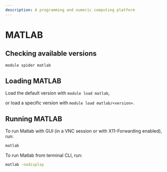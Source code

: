 ```yaml
---  
description: A programming and numeric computing platform
---
```


# MATLAB 

## Checking available versions

``` bash
module spider matlab
```

## Loading MATLAB

Load the default version with `module load matlab`,

or load a specific version with `module load matlab/<version>`.

## Running MATLAB

To run Matlab with GUI (in a VNC session or with X11-Forwarding enabled), run:

``` bash
matlab
```

To run Matlab from terminal CLI, run:

``` bash
matlab -nodisplay
```